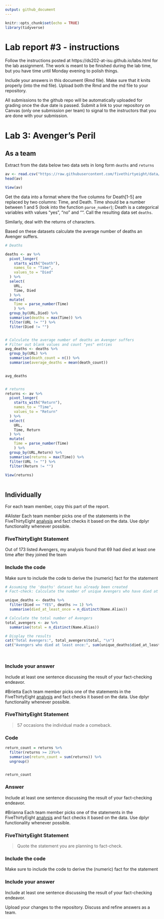 ```yaml
---
output: github_document
---
```




```r
knitr::opts_chunk$set(echo = TRUE)
library(tidyverse)
```

# Lab report #3 - instructions

Follow the instructions posted at https://ds202-at-isu.github.io/labs.html for the lab assignment. The work is meant to be finished during the lab time, but you have time until Monday evening to polish things.

Include your answers in this document (Rmd file). Make sure that it knits properly (into the md file). Upload both the Rmd and the md file to your repository.  

All submissions to the github repo will be automatically uploaded for grading once the due date is passed.
Submit a link to your repository on Canvas (only one submission per team) to signal to the instructors that you are done with your submission.

# Lab 3: Avenger's Peril

## As a team

Extract from the data below two data sets in long form `deaths` and `returns`

```r
av <- read.csv("https://raw.githubusercontent.com/fivethirtyeight/data/master/avengers/avengers.csv", stringsAsFactors = FALSE)
head(av)

View(av)
```

Get the data into a format where the five columns for Death[1-5] are replaced by two columns: Time, and Death. Time should be a number between 1 and 5 (look into the function `parse_number`); Death is a categorical variables with values "yes", "no" and "". Call the resulting data set `deaths`. 

Similarly, deal with the returns of characters.

Based on these datasets calculate the average number of deaths an Avenger suffers. 

```r
# Deaths

deaths <- av %>% 
  pivot_longer(
    starts_with("Death"),
    names_to = "Time",
    values_to = "Died"
  ) %>% 
  select(
    URL,
    Time, Died
  ) %>% 
  mutate(
    Time = parse_number(Time)
    ) %>%
  group_by(URL,Died) %>%
  summarise(deaths = max(Time)) %>%
  filter(URL != "") %>%
  filter(Died != "")


# Calculate the average number of deaths an Avenger suffers
# Filter out blank values and count "yes" entries
avg_deaths <- deaths %>%
  group_by(URL) %>%
  summarise(death_count = n()) %>%
  summarise(average_deaths = mean(death_count))

  
avg_deaths


# returns 
returns <- av %>% 
  pivot_longer(
    starts_with("Return"),
    names_to = "Time",
    values_to = "Return"
  ) %>% 
  select(
    URL,
    Time, Return
  ) %>% 
  mutate(
    Time = parse_number(Time)
    ) %>%
  group_by(URL,Return) %>%
  summarise(returns = max(Time)) %>%
  filter(URL != "") %>%
  filter(Return != "")
  
View(returns)



```

## Individually

For each team member, copy this part of the report. 

#Alister
Each team member picks one of the statements in the FiveThirtyEight [analysis](https://fivethirtyeight.com/features/avengers-death-comics-age-of-ultron/) and fact checks it based on the data. Use dplyr functionality whenever possible.

### FiveThirtyEight Statement

Out of 173 listed Avengers, my analysis found that 69 had died at least one time after they joined the team

### Include the code

Make sure to include the code to derive the (numeric) fact for the statement

```r

# Assuming the 'deaths' dataset has already been created
# Fact-check: Calculate the number of unique Avengers who have died at least once

unique_deaths <- deaths %>%
  filter(Died == "YES", deaths >= 1) %>%
  summarise(died_at_least_once = n_distinct(Name.Alias))

# Calculate the total number of Avengers
total_avengers <- av %>%
  summarise(total = n_distinct(Name.Alias))

# Display the results
cat("Total Avengers:", total_avengers$total, "\n")
cat("Avengers who died at least once:", sum(unique_deaths$died_at_least_once), "\n")




```



### Include your answer

Include at least one sentence discussing the result of your fact-checking endeavor.

#Brietta
Each team member picks one of the statements in the FiveThirtyEight [analysis](https://fivethirtyeight.com/features/avengers-death-comics-age-of-ultron/) and fact checks it based on the data. Use dplyr functionality whenever possible.

### FiveThirtyEight Statement

> 57 occasions the individual made a comeback.

### Code

```r
return_count = returns %>%
  filter(returns >= 2)%>%
  summarise(return_count = sum(returns)) %>%
  ungroup()


return_count
```

### Answer

Include at least one sentence discussing the result of your fact-checking endeavor.


#Brianna
Each team member picks one of the statements in the FiveThirtyEight [analysis](https://fivethirtyeight.com/features/avengers-death-comics-age-of-ultron/) and fact checks it based on the data. Use dplyr functionality whenever possible.

### FiveThirtyEight Statement

> Quote the statement you are planning to fact-check.

### Include the code

Make sure to include the code to derive the (numeric) fact for the statement

### Include your answer

Include at least one sentence discussing the result of your fact-checking endeavor.

Upload your changes to the repository. Discuss and refine answers as a team.
